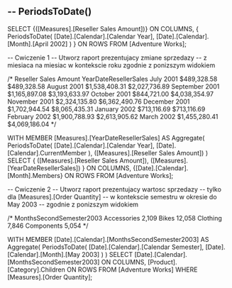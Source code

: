 -- PeriodsToDate()
--

SELECT
    {([Measures].[Reseller Sales Amount])} ON COLUMNS,
    {
        PeriodsToDate(
            [Date].[Calendar].[Calendar Year],
            [Date].[Calendar].[Month].[April 2002]
            )
        } ON ROWS
FROM [Adventure Works];

--	Cwiczenie 1
--	Utworz raport prezentujacy zmiane sprzedazy
--	z miesiaca na miesiac w kontekscie roku zgodnie z ponizszym widokiem

/*
				Reseller Sales Amount	YearDateResellerSales
July 2001		$489,328.58				$489,328.58
August 2001		$1,538,408.31			$2,027,736.89
September 2001	$1,165,897.08			$3,193,633.97
October 2001	$844,721.00				$4,038,354.97
November 2001	$2,324,135.80			$6,362,490.76
December 2001	$1,702,944.54			$8,065,435.31
January 2002	$713,116.69				$713,116.69
February 2002	$1,900,788.93			$2,613,905.62
March 2002		$1,455,280.41			$4,069,186.04
*/

WITH
MEMBER [Measures].[YearDateResellerSales] AS
    Aggregate(
        PeriodsToDate(
            [Date].[Calendar].[Calendar Year],
            [Date].[Calendar].CurrentMember
            ),
        ([Measures].[Reseller Sales Amount])
        )
SELECT
    {
        ([Measures].[Reseller Sales Amount]),
        ([Measures].[YearDateResellerSales])
        } ON COLUMNS,
    {[Date].[Calendar].[Month].Members} ON ROWS
FROM [Adventure Works];

--	Cwiczenie 2
--	Utworz raport prezentujacy wartosc sprzedazy
--	tylko dla [Measures].[Order Quantity]
--	w kontekscie semestru w okresie do May 2003
--	zgodnie z ponizszym widokiem

/*
			MonthsSecondSemester2003
Accessories	2,109
Bikes		12,058
Clothing	7,846
Components	5,054
*/

WITH MEMBER [Date].[Calendar].[MonthsSecondSemester2003] AS
    Aggregate(
        PeriodsToDate(
            [Date].[Calendar].[Calendar Semester], 
            [Date].[Calendar].[Month].[May 2003]
        )
    )
SELECT 
    [Date].[Calendar].[MonthsSecondSemester2003] ON COLUMNS,
    [Product].[Category].Children ON ROWS
FROM
    [Adventure Works]
WHERE
    [Measures].[Order Quantity];


